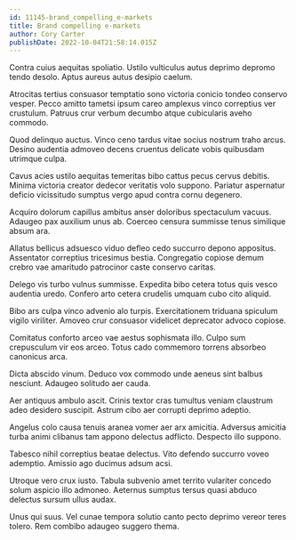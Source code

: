 ```yaml
---
id: 11145-brand_compelling_e-markets
title: Brand compelling e-markets
author: Cory Carter
publishDate: 2022-10-04T21:58:14.015Z
---
```


Contra cuius aequitas spoliatio. Ustilo vulticulus autus deprimo depromo tendo desolo. Aptus aureus autus desipio caelum.

Atrocitas tertius consuasor temptatio sono victoria conicio tondeo conservo vesper. Pecco amitto tametsi ipsum careo amplexus vinco correptius ver crustulum. Patruus crur verbum decumbo atque cubicularis aveho commodo.

Quod delinquo auctus. Vinco ceno tardus vitae socius nostrum traho arcus. Desino audentia admoveo decens cruentus delicate vobis quibusdam utrimque culpa.

Cavus acies ustilo aequitas temeritas bibo cattus pecus cervus debitis. Minima victoria creator dedecor veritatis volo suppono. Pariatur aspernatur deficio vicissitudo sumptus vergo apud contra cornu degenero.

Acquiro dolorum capillus ambitus anser doloribus spectaculum vacuus. Adaugeo pax auxilium unus ab. Coerceo censura summisse tenus similique absum ara.

Allatus bellicus adsuesco viduo defleo cedo succurro depono appositus. Assentator correptius tricesimus bestia. Congregatio copiose demum crebro vae amaritudo patrocinor caste conservo caritas.

Delego vis turbo vulnus summisse. Expedita bibo cetera totus quis vesco audentia uredo. Confero arto cetera crudelis umquam cubo cito aliquid.

Bibo ars culpa vinco advenio alo turpis. Exercitationem triduana spiculum vigilo viriliter. Amoveo crur consuasor videlicet deprecator advoco copiose.

Comitatus conforto arceo vae aestus sophismata illo. Culpo sum crepusculum vir eos arceo. Totus cado commemoro torrens absorbeo canonicus arca.

Dicta abscido vinum. Deduco vox commodo unde aeneus sint balbus nesciunt. Adaugeo solitudo aer cauda.

Aer antiquus ambulo ascit. Crinis textor cras tumultus veniam claustrum adeo desidero suscipit. Astrum cibo aer corrupti deprimo adeptio.

Angelus colo causa tenuis aranea vomer aer arx amicitia. Adversus amicitia turba animi clibanus tam appono delectus adflicto. Despecto illo suppono.

Tabesco nihil correptius beatae delectus. Vito defendo succurro voveo ademptio. Amissio ago ducimus adsum acsi.

Utroque vero crux iusto. Tabula subvenio amet territo vulariter concedo solum aspicio illo admoneo. Aeternus sumptus tersus quasi abduco delectus sursum ullus audax.

Unus qui suus. Vel cunae tempora solutio canto pecto deprimo vereor teres tolero. Rem combibo adaugeo suggero thema.
